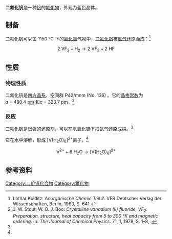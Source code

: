 {{Chembox
| ImageFile= Rutile structure.png
| OtherNames     = 氟化钒(II)
|Section1={{Chembox Identifiers
| CASNo              = 13842-80-3
| PubChem=
| SMILES=[F-].[F-].[V+2]
}}
|Section2={{Chembox Properties
|V=1|F=2
| Appearance= 蓝色晶体<ref name="webelements">[http://www.webelements.com/compounds/vanadium/vanadium_difluoride.html Vanadium(II)-fluorid auf webelements.com]</ref>
| Density= 
| MeltingPt= 
| BoilingPt= 
| Solubility= 可溶于水，形成 [V(H<sub>2</sub>O)<sub>6</sub>]<sup>2+</sup>离子<ref name="howi">{{Holleman-Wiberg|Auflage=102 |Startseite=1550 |Endseite= }}</ref>
}}
}}

'''二氟化钒'''是一种[[钒|钒]]的[[氟化物|氟化物]]，外观为蓝色晶体。

== 制备 ==
二氟化钒可以由 1150 °C 下的[[氟化氢|氟化氢]]气氛中，[[三氟化钒|三氟化钒]]被[[氢气|氢气]]还原而成：<ref name="kolditz">Lothar Kolditz: ''Anorganische Chemie Teil 2''. VEB Deutscher Verlag der Wissenschaften, Berlin, 1980, S. 641.</ref>
:<math>\mathrm{2\ VF_3 + H_2 \longrightarrow 2\ VF_2 + 2\ HF}</math>

== 性质==
=== 物理性质 ===
二氟化钒是[[四方晶系|四方晶系]]，空间群 P42/mnm (No. 136) 。它的[[晶格常数|晶格常数]]为 ''a'' = 480.4 [[皮米|pm]] 和''c'' = 323.7 pm。<ref name="kristall">J. W. Stout, W. O. J. Boo: ''Crystalline vanadium (II) fluoride, VF<sub>2</sub>. Preparation, structure, heat capacity from 5 to 300 °K and magnetic ordering''. In: ''The Journal of Chemical Physics''. 71, 1, 1979, S. 1–8, {{DOI|10.1063/1.438115}}.</ref>

=== 反应 ===
二氟化钒是很强的还原剂，可以在[[氢氧化镁|氢氧化镁]]下把[[氮气|氮气]]还原成[[肼|肼]]。<ref name="howi"/>

它在水中溶解，形成 [V(H<sub>2</sub>O)<sub>6</sub>]<sup>2+</sup>离子。<ref name="howi"/>
:<math>\mathrm{V^{2+} + 6\ H_2O \longrightarrow [V(H_2O)_6]^{2+}}</math>

== 参考资料==
{{reflist}}
{{钒化合物}}
{{氟化物}}

[[Category:二价钒化合物|Category:二价钒化合物]]
[[Category:氟化物|Category:氟化物]]